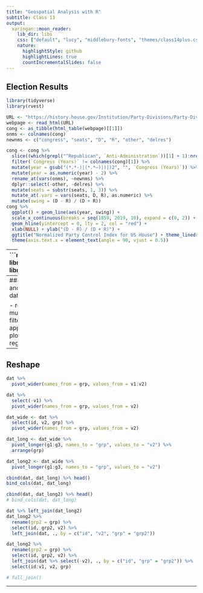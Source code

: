```yaml
---
title: "Geospatial Analysis with R"
subtitle: Class 13
output:
  xaringan::moon_reader:
    lib_dir: libs
    css: ["default", "lucy", "middlebury-fonts", "themes/class14plus.css"]
    nature:
      highlightStyle: github
      highlightLines: true
      countIncrementalSlides: false
---
```


## Election Results
```r
library(tidyverse)
library(rvest)

URL <- "https://history.house.gov/Institution/Party-Divisions/Party-Divisions/"
webpage <- read_html(URL)
cong <- as_tibble(html_table(webpage)[[1]])
onms <- colnames(cong)
newnms <- c("congress", "seats", "D", "R", "other", "delres")

cong <- cong %>% 
  slice((which(grepl("^Republican", `Anti-Administration`))[1] + 1):nrow(.)) %>%
  filter(`Congress (Years)` != colnames(cong)[1]) %>% 
  mutate(year = gsub("(*.*-)|(*.*–)|)|)2", "", `Congress (Years)`)) %>% 
  mutate(year = as.numeric(year) - 2) %>% 
  rename_at(vars(onms), ~newnms) %>% 
  dplyr::select(-other, -delres) %>% 
  mutate(seats = substr(seats, 1, 3)) %>% 
  mutate_at(.vars = vars(seats, D, R), as.numeric) %>% 
  mutate(swing = (D - R) / (D + R)) 
cong %>%  
  ggplot() + geom_line(aes(year, swing)) + 
  scale_x_continuous(breaks = seq(1859, 2019, 10), expand = c(0, 2)) + 
  geom_hline(yintercept = 0, lty = 2, col = "red") + 
  xlab(NULL) + ylab("(D - R) / (D + R)") + 
  ggtitle("Normalized Party Control Index for US House") + theme_linedraw() + 
  theme(axis.text.x = element_text(angle = 90, vjust = 0.5))
```

---
```r
library(tidyverse)
library(rvest)

URL <- "https://history.house.gov/Institution/Party-Divisions/Party-Divisions/"
webpage <- read_html(URL)
cong <- as_tibble(html_table(webpage)[[1]])
onms <- colnames(cong)
newnms <- c("congress", "seats", "D", "R", "other", "delres")
cong <- cong %>% 
  slice((which(grepl("^Republican", `Anti-Administration`))[1] + 1):nrow(.)) %>%
  filter(`Congress (Years)` != colnames(cong)[1]) %>% 
  mutate(year = gsub("(*.*-)|(*.*–)|)|)2", "", `Congress (Years)`)) %>%
  mutate(year = as.numeric(year) - 2) %>% 
  rename_at(vars(onms), ~newnms) %>% select(-other, -delres) %>%
  mutate(seats = substr(seats, 1, 3)) %>% 
  mutate_at(.vars = vars(seats, D, R), as.numeric) %>% 
  mutate(swing = (D - R) / (D + R)) 
cong %>%  
  ggplot() + geom_line(aes(year, swing)) + 
  theme(axis.text.x = element_text(angle = 90, vjust = 0.5)) + 
  geom_hline(yintercept = 0, lty = 2, col = "red") + 
  xlab("") + ylab("(D - R) / (D + R)") + 
  ggtitle("Normalized Party Control Index for US House") + theme_linedraw() + 
  scale_x_continuous(breaks = seq(1859, 2019, 10), expand = c(0, 2))
```


## Working with data, continued

### `do.call` / `bind_rows`
```r
sz <- 100
for(i in 1:3) {
  set.seed(i)
  d <- data.frame(
    id = 1:sz,
    v1 = runif(sz, min = 2, max = 12),
    grp = paste0("g", i)
  ) %>% mutate(v2 = v1 + rnorm(sz, mean = 2, sd = 2)) %>% 
    select(id, v1, v2, grp)
  readr::write_csv(d, file = file.path(tempdir(), paste0("dataset", i, ".csv")))
}
# ggplot(d) + geom_point(aes(x = v1, y = v2))

fs <- list.files(tempdir(), pattern = "dataset.*.csv", full.names = TRUE)
# dat <- do.call(rbind, lapply(fs, readr::read_csv))
dat <- bind_rows(lapply(fs, readr::read_csv))

plot(dat$v1, dat$v2)
```


---
### Manipulating and analyzing data

- reshape
- mutate
- select
- filter
- split-apply-combine
- plotting
- regression

---

## Reshape
```r
dat %>% 
  pivot_wider(names_from = grp, values_from = v1:v2)

dat %>% 
  select(-v1) %>%
  pivot_wider(names_from = grp, values_from = v2)

dat_wide <- dat %>% 
  select(id, v2, grp) %>%
  pivot_wider(names_from = grp, values_from = v2)

dat_long <- dat_wide %>% 
  pivot_longer(g1:g3, names_to = "grp", values_to = "v2") %>% 
  arrange(grp)

dat_long2 <- dat_wide %>% 
  pivot_longer(g1:g3, names_to = "grp", values_to = "v2") 

cbind(dat, dat_long) %>% head()
bind_cols(dat, dat_long) 

cbind(dat, dat_long2) %>% head()
# bind_cols(dat, dat_long) 

dat %>% left_join(dat_long2)
dat_long2 %>% 
  rename(grp2 = grp) %>%
  select(id, grp2, v2) %>% 
  left_join(dat, ., by = c("id", "v2", "grp" = "grp2"))

dat_long2 %>% 
  rename(grp2 = grp) %>%
  select(id, grp2, v2) %>% 
  left_join(dat %>% select(-v2), ., by = c("id", "grp" = "grp2")) %>% 
  select(id:v1, v2, grp)

# full_join()

```

---
```r

```



